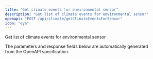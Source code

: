```yaml
---
title: "Get climate events for environmental sensor"
description: "Get list of climate events for environmental sensor"
openapi: "POST /api/climate/getClimateEventsForSensor"
icon: "eye"
---
```


Get list of climate events for environmental sensor

<Note>
The parameters and response fields below are automatically generated from the OpenAPI specification.
</Note>
